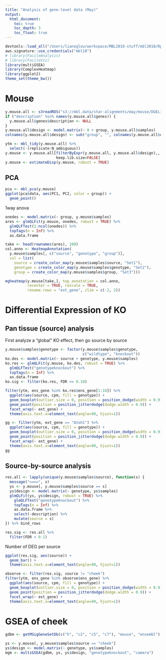 ```yaml
---
title: "Analysis of gene-level data (May)"
output:
  html_document:
    toc: true
    toc_depth: 3
    toc_float: true
---
```


```r
devtools::load_all("/Users/lianoglou/workspace/MBL2018-stuff/mbl2018/Rpkg")
aws.signature::use_credentials("mbl18")
# library(FacileAnalysis)
# library(FacileViz)
library(multiGSEA)
library(ComplexHeatmap)
library(ggplot2)
theme_set(theme_bw())
```

# Mouse

```r
y.mouse.all <- s3readRDS("s3://mbl.data/star-alignments/may/mouse/DGEList.rds")
if ("description" %in% names(y.mouse.all$genes)) {
  y.mouse.all$genes$description <- NULL
}
y.mouse.all$design <- model.matrix(~ 0 + group, y.mouse.all$samples)
colnames(y.mouse.all$design) <- sub("group", "", colnames(y.mouse.all$design))

ytm <- mbl_tidy(y.mouse.all) %>% 
  select(-(replicate:N_ambiguous))
y.mouse <- y.mouse.all[filterByExpr(y.mouse.all, y.mouse.all$design),,
                       keep.lib.size=FALSE]
y.mouse <- estimateDisp(y.mouse, robust = TRUE)
```

## PCA

```r
pca <- mbl_pca(y.mouse)
ggplot(pca$data, aes(PC1, PC2, color = group)) +
  geom_point()
```

1way anova

```r
onedes <- model.matrix(~ group, y.mouse$samples)
ares <- glmQLFit(y.mouse, onedes, robust = TRUE) %>% 
  glmQLFTest(2:ncol(onedes)) %>% 
  topTags(n = Inf) %>% 
  as.data.frame
```

```r
take <- head(rownames(ares), 100)
col.anno <- HeatmapAnnotation(
  y.mouse$samples[, c("source", "genotype", "group")],
  col = list(
    source = create_color_map(y.mouse$samples$source, "Set1"),
    genotype = create_color_map(y.mouse$samples$genotype, "Set2"),
    group = create_color_map(y.mouse$samples$group, "Set3")))

mgheatmap(y.mouse[take,], top_annotation = col.anno,
          recenter = TRUE, rescale = TRUE,
          rename.rows = "ext_gene", zlim = c(-2, 2))
```

# Differential Expression of KO

## Pan tissue (source) analysis

First analyze a "global" KO effect, then go source by source

```r
y.mouse$samples$genotype <- factor(y.mouse$samples$genotype,
                                   c("wildtype", "knockout"))
ko.des <- model.matrix(~ source + genotype, y.mouse$samples)
ko.res <- glmQLFit(y.mouse, ko.des, robust = TRUE) %>% 
  glmQLFTest("genotypeknockout") %>% 
  topTags(n = Inf) %>% 
  as.data.frame
ko.sig <- filter(ko.res, FDR <= 0.10)

filter(ytm, ens_gene %in% ko.res$ens_gene[1:10]) %>% 
  ggplot(aes(source, cpm, fill = genotype)) +
  geom_boxplot(outlier.size = 0, position = position_dodge(width = 0.9)) +
  geom_point(position = position_jitterdodge(dodge.width = 0.9)) +
  facet_wrap(~ ext_gene) +
  theme(axis.text.x=element_text(angle=90, hjust=1))
```

```r
gg <- filter(ytm, ext_gene == "Atoh1") %>% 
  ggplot(aes(source, cpm, fill = genotype)) +
  geom_boxplot(outlier.size = 0, position = position_dodge(width = 0.9)) +
  geom_point(position = position_jitterdodge(dodge.width = 0.9)) +
  facet_wrap(~ ext_gene) +
  theme(axis.text.x=element_text(angle=90, hjust=1))
gg
```

## Source-by-source analysis

```r
res.all <- lapply(unique(y.mouse$samples$source), function(s) {
  message("====", s)
  ys <- y.mouse[, y.mouse$samples$source == s]
  ys$design <- model.matrix(~ genotype, ys$samples)
  glmQLFit(ys, ys$design, robust = TRUE) %>% 
    glmQLFTest("genotypeknockout") %>% 
    topTags(n = Inf) %>% 
    as.data.frame %>% 
    select(-description) %>% 
    mutate(source = s)
}) %>% bind_rows

res.sig <- res.all %>% 
  filter(FDR < 0.1)
```

Number of DEG per source

```r
ggplot(res.sig, aes(source)) +
  geom_bar() +
  theme(axis.text.x=element_text(angle=90, hjust=1))
```

```r
observe <- filter(res.sig, source != "cheek")
filter(ytm, ens_gene %in% observe$ens_gene) %>% 
  ggplot(aes(source, cpm, fill = genotype)) +
  geom_boxplot(outlier.size = 0, position = position_dodge(width = 0.9)) +
  geom_point(position = position_jitterdodge(dodge.width = 0.9)) +
  facet_wrap(~ ext_gene) +
  theme(axis.text.x=element_text(angle=90, hjust=1))
```

# GSEA of cheek

```r
gdbm <- getMSigGeneSetDb(c("h", "c2", "c5", "c7"), "mouse", "ensembl")

ys <- y.mouse[, y.mouse$samples$source == "cheek"]
ys$design <- model.matrix(~ genotype, ys$samples)
mgm <- multiGSEA(gdbm, ys, ys$design, "genotypeknockout", "camera")
```

